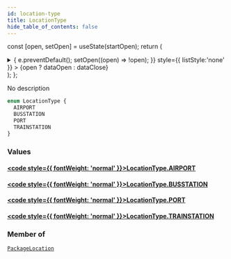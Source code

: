 ```yaml
---
id: location-type
title: LocationType
hide_table_of_contents: false
---
```






const [open, setOpen] = useState(startOpen);
return (
<details {...(open ? { open: true } : {})} className="details" style={{ border:'none', boxShadow:'none', background:'var(--ifm-background-color)' }}>
<summary
onClick={(e) => {
e.preventDefault();
setOpen((open) => !open);
}}
style={{ listStyle:'none' }} >
{open ? dataOpen : dataClose}
</summary>
{open && children}
</details>
);
};

No description

```graphql
enum LocationType {
  AIRPORT
  BUSSTATION
  PORT
  TRAINSTATION
}
```

### Values

#### [<code style={{ fontWeight: 'normal' }}>LocationType.<b>AIRPORT</b></code>](#)

>

#### [<code style={{ fontWeight: 'normal' }}>LocationType.<b>BUSSTATION</b></code>](#)

>

#### [<code style={{ fontWeight: 'normal' }}>LocationType.<b>PORT</b></code>](#)

>

#### [<code style={{ fontWeight: 'normal' }}>LocationType.<b>TRAINSTATION</b></code>](#)

>

### Member of

[`PackageLocation`](/api/objects/package-location) <Badge class="badge badge--secondary" text="object"/>
